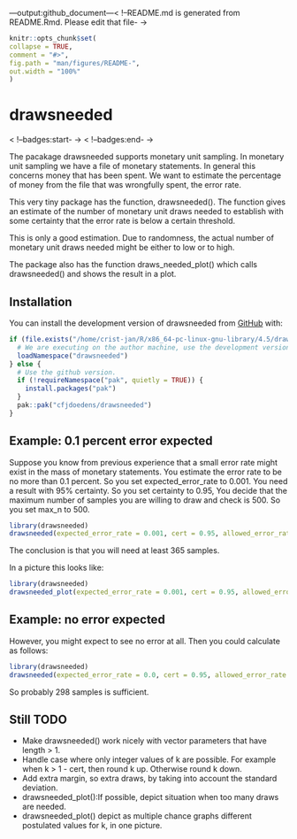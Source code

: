 ---output:github_document---< !--README.md is generated from README.Rmd. Please edit that file- ->
```r
knitr::opts_chunk$set(
collapse = TRUE,
comment = "#>",
fig.path = "man/figures/README-",
out.width = "100%"
)
```

# drawsneeded

< !--badges:start- ->
< !--badges:end- ->

The pacakage drawsneeded supports monetary unit sampling.
In monetary unit sampling we have a file of monetary statements.
In general this concerns money that has been spent.
We want to estimate the percentage of money from the file that was wrongfully spent, the error rate.

This very tiny package has the function, drawsneeded().
The function gives an estimate of the number of monetary unit
draws needed
to establish with some certainty that the error rate is below a certain threshold.

This is only a good estimation.
Due to randomness, the actual number of monetary unit draws needed
might be either to
low or to high.

The package also has the function draws_needed_plot() which calls drawsneeded()
and shows the result in a plot.

## Installation
You can install the development version of drawsneeded from [GitHub](https://github.com/) with:
```r
if (file.exists("/home/crist-jan/R/x86_64-pc-linux-gnu-library/4.5/drawsneeded")) {
  # We are executing on the author machine, use the development version available there.
  loadNamespace("drawsneeded")
} else {
  # Use the github version.
  if (!requireNamespace("pak", quietly = TRUE)) {
    install.packages("pak")
  }
  pak::pak("cfjdoedens/drawsneeded")
}
```

## Example: 0.1 percent error expected

Suppose you know from previous experience
that a small error rate might exist in the mass of monetary statements.
You estimate the error rate to be no more than 0.1 percent.
So you set expected_error_rate to 0.001.
You need a result with 95% certainty.
So you set certainty to 0.95, You decide that the maximum number of samples you are willing to
draw and check is 500.
So you set max_n to 500.

```r
library(drawsneeded)
drawsneeded(expected_error_rate = 0.001, cert = 0.95, allowed_error_rate = 0.01, max_n = 500)
```
The conclusion is that you will need at least 365 samples.

In a picture this looks like:
```r
library(drawsneeded)
drawsneeded_plot(expected_error_rate = 0.001, cert = 0.95, allowed_error_rate = 0.01, max_n = 500)
```

## Example: no error expected

However, you might expect to see no error at all. Then you could
calculate as follows:
```r
library(drawsneeded)
drawsneeded(expected_error_rate = 0.0, cert = 0.95, allowed_error_rate = 0.01, max_n = 500)
```

So probably 298 samples is sufficient.

## Still TODO

* Make drawsneeded() work nicely with vector parameters that have length > 1.
* Handle case where only integer values of k are possible. For example when k > 1 -
cert, then round k up. Otherwise round k down.
* Add extra margin, so extra draws, by taking into account the standard deviation.
* drawsneeded_plot():If possible, depict situation when too many draws are needed.
* drawsneeded_plot() depict as multiple chance graphs different postulated
values for k, in one picture.
